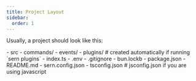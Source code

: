 ```yaml
---
title: Project Layout 
sidebar:
  order: 1
---
```


Usually, a project should look like this: <br />


<FileTree>
- src
  - commands/
  - events/
  - plugins/ # created automatically if running `sern plugins`
  - index.ts
- .env
- .gitignore
- bun.lockb
- package.json
- README.md
- sern.config.json
- tsconfig.json # jsconfig.json if you are using javascript
</FileTree>
